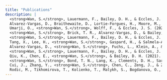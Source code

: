 ```yaml
---
title: "Publications"
description: |
  <strong>Wan, S.</strong>, Lauermann, F., Bailey, D. H., & Eccles, J. S. (in press). Girls’ Comparative Advantage in Language Arts Explains Little of the Gender Gap in Math-Related Fields: A Replication and Extension. <i>Proceedings of the National Academy of Sciences</i>. <br><br>
  Alvarez-Vargas, D., Braithewaite, D., Lortie-Forgues, H., Moore, M., Castro, M., <strong>Wan, S.</strong>, Martin, E., & Bailey, D. H. (in press). Hedges, mottes, and baileys: Causally ambiguous statistical language can increase perceived study quality and policy relevance. <i>PLoS ONE</i>. <br><br>
  Umarji, O., <strong>Wan, S.</strong>, Wolff, F., & Eccles, J. S. (2023). The System of Academic Task Values: The Development of Cross-Domain Comparisons of Values and College Major Choice. <i>Developmental Psychology</i>. [paper link](https://www.researchgate.net/publication/370002207_The_system_of_academic_task_values_The_development_of_cross-domain_comparisons_of_values_and_college_major_choice)<br><br>
  <strong>Wan, S.</strong>, Brick, T. R., Alvarez-Vargas, D., & Bailey, D. H. (2023). Triangulating on Developmental Models with a Combination of Experimental and Non-Experimental Estimates. <i>Developmental Psychology</i>. [paper link](https://www.researchgate.net/publication/364756683_Triangulating_on_Developmental_Models_with_a_Combination_of_Experimental_and_Non-_Experimental_Estimates)<br><br>
  <strong>Wan, S.</strong>, Lauermann, F., Bailey, D. H., & Eccles, J. S. (2022). Developmental Changes in Students’ Use of Dimensional Comparisons to Form Ability Self-Concepts in Math and Verbal Domains. <i>Child Development</i>. [paper link](https://www.researchgate.net/publication/364371307_Developmental_changes_in_students'_use_of_dimensional_comparisons_to_form_ability_self-concepts_in_math_and_verbal_domains)<br><br>
  Tang, X., Lee, H., <strong>Wan, S.</strong>, Gaspard, H., & Salmela-Aro, K. (2022). Situating Expectancies and Subjective Task Values Across Grade Levels, Domains, and Countries: A Network Approach. <i>AERA Open</i>. [paper link](https://www.researchgate.net/publication/361607205_Situating_expectancies_and_subjective_task_values_across_grade_levels_domains_and_countries_A_network_approach)<br><br> 
  Alvarez-Vargas, D., <strong>Wan, S.</strong>, Fuchs, L., Klein, A., & Bailey, D. H. (2022). Design and Analytic Features for Reducing Biases in Skill-Building Intervention Impact Forecasts. <i>Journal of Research on Educational Effectiveness</i>. [paper link](https://www.researchgate.net/publication/361830653_Design_and_Analytic_Features_for_Reducing_Biases_in_Skill-Building_Intervention_Impact_Forecasts)<br><br>
  <strong>Wan, S.</strong>, Lauermann, F., Bailey, D. H., & Eccles, J. S. (2021). When do students begin to think that one has to be either a “math person” or a “language person”? A meta-analytic review. <i>Psychological Bulletin</i>, 147(9), 867–889. [paper link](https://www.researchgate.net/publication/354873791_When_Do_Students_Begin_to_Think_That_One_Has_to_Be_Either_a_Math_Person_or_a_Language_Person_A_Meta-Analytic_Review)<br><br> 
  Qiu, K., Chen, E., <strong>Wan, S.</strong>, & Bailey, D. H. (2021). A multilevel meta-analysis on the causal effect of ANS training on symbolic math performance. <i>Journal of Experimental Psychology: Learning, Memory, and Cognition</i>, 47(11), 1820–1835. [paper link](https://www.researchgate.net/publication/355081264_A_multilevel_meta-analysis_on_the_causal_effect_of_ANS_training_on_symbolic_math_performance)<br><br> 
  <strong>Wan, S.</strong>, Bond, T. N., Lang, K., Clements, D. H., Sarama, J., & Bailey, D. H. (2021). Is intervention fadeout a scaling artefact? <i>Economics of Education Review</i>, 82, 102090. [paper link](https://www.researchgate.net/publication/349064407_Is_Intervention_Fadeout_a_Scaling_Artefact)<br><br> 
  Cui, J., Zhang, Y., <strong>Wan, S.</strong>, Chen, C., Zeng, J., & Zhou, X. (2019). Visual form perception is fundamental for both reading comprehension and arithmetic computation. <i>Cognition</i>, 189, 141-154. [paper link](https://www.researchgate.net/publication/334838462_Visual_form_perception_is_fundamental_for_both_reading_comprehension_and_arithmetic_computation)<br><br> 
  Rodic, M., Tikhomirova, T., Kolienko, T., Malykh, S., Bogdanova, O., Zueva, D. Y., Gynku, E. I., <strong>Wan, S.</strong>, Zhou, X. and Kovas, Y. (2015). Spatial complexity of character based writing systems and arithmetic in primary school: a longitudinal study. <i>Frontiers in Psychology</i>. 6:333. [paper link](https://www.researchgate.net/publication/274070901_Spatial_complexity_of_character-based_writing_systems_and_arithmetic_in_primary_school_A_longitudinal_study?_sg%5B0%5D=9998KhtqCX3CzPBjyzNWzjx8KlJMR4-oniJ7UkLZhs3kAryKSgkHhqrcEAWUBtpyapVF4VUyzk7wAJlyeWoNzrZt6xE_JLTyiYlKNn_g.4NLu769AdgwyenQ7DHKV-zED9zrKoCA5Ide_jyxkL1WVBMk3Gm9ytkOI4Srh_RsZvFiqhhKk6o9DkWSL1yGD0g) 
---
```




